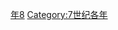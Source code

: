 {{Catnav|頁面分類|历史|歷史時代|年|7世纪各年}}

{{catmore}}
{{Commons category|688}}

[[Category:680年代|年8]]
[[Category:7世纪各年|Category:7世纪各年]]